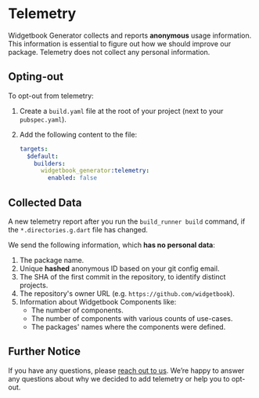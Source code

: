 # Telemetry

Widgetbook Generator collects and reports **anonymous** usage information.
This information is essential to figure out how we should improve our package.
Telemetry does not collect any personal information.

## Opting-out

To opt-out from telemetry:

1. Create a `build.yaml` file at the root of your project (next to your `pubspec.yaml`).
1. Add the following content to the file:

   ```yaml
   targets:
     $default:
       builders:
         widgetbook_generator:telemetry:
           enabled: false
   ```

## Collected Data

A new telemetry report after you run the `build_runner build` command,
if the `*.directories.g.dart` file has changed.

We send the following information, which **has no personal data**:

1. The package name.
1. Unique **hashed** anonymous ID based on your git config email.
1. The SHA of the first commit in the repository, to identify distinct projects.
1. The repository's owner URL (e.g. `https://github.com/widgetbook`).
1. Information about Widgetbook Components like:
   - The number of components.
   - The number of components with various counts of use-cases.
   - The packages' names where the components were defined.

## Further Notice

If you have any questions, please [reach out to us](https://discord.com/invite/zT4AMStAJA).
We’re happy to answer any questions about why we decided to add telemetry or help you to opt-out.
